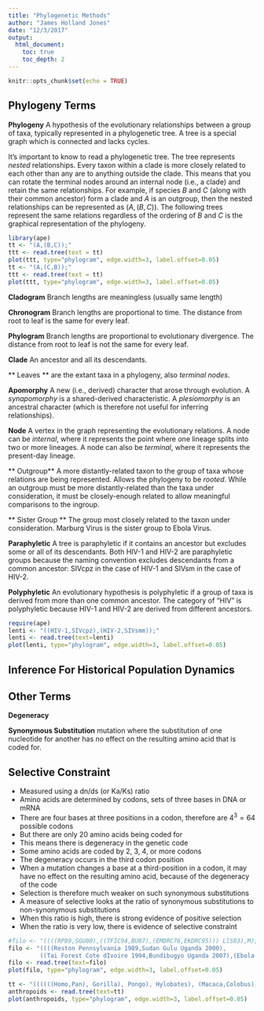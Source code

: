 ```yaml
---
title: "Phylogenetic Methods"
author: "James Holland Jones"
date: "12/3/2017"
output:
  html_document:
    toc: true
    toc_depth: 2
---
```


```r
knitr::opts_chunk$set(echo = TRUE)
```

## Phylogeny Terms

**Phylogeny** A hypothesis of the evolutionary relationships between a group of taxa, typically represented in a phylogenetic tree. A tree is a special graph which is connected and lacks cycles.

It's important to know to read a phylogenetic tree. The tree represents *nested* relationships. Every taxon within a clade is more closely related to each other than any are to anything outside the clade. This means that you can rotate the terminal nodes around an internal node (i.e., a clade) and retain the same relationships. For example, if species $B$ and $C$ (along with their common ancestor) form a clade and $A$ is an outgroup, then the nested relationships can be represented as $(A,(B,C))$. The following trees represent the same relations regardless of the ordering of $B$ and $C$ is the graphical representation of the phylogeny. 


```r
library(ape)
tt <- "(A,(B,C));"
ttt <- read.tree(text = tt)
plot(ttt, type="phylogram", edge.width=3, label.offset=0.05)
tt <- "(A,(C,B));"
ttt <- read.tree(text = tt)
plot(ttt, type="phylogram", edge.width=3, label.offset=0.05)
```

**Cladogram** Branch lengths are meaningless (usually same length)

**Chronogram** Branch lengths are proportional to time. The distance from root to leaf is the same for every leaf.

**Phylogram** Branch lengths are proportional to evolutionary divergence. The distance from root to leaf is not the same for every leaf.

**Clade** An ancestor and all its descendants.

** Leaves ** are the extant taxa in a phylogeny, also *terminal nodes*.

**Apomorphy** A new (i.e., derived) character that arose through evolution. A *synapomorphy* is a shared-derived characteristic. A *plesiomorphy* is an ancestral character (which is therefore not useful for inferring relationships).

**Node** A vertex in the graph representing the evolutionary relations. A node can be *internal*, where it represents the point where one lineage splits into two or more lineages. A node can also be *terminal*, where it represents the present-day lineage.

** Outgroup** A more distantly-related taxon to the group of taxa whose relations are being represented. Allows the phylogeny to be *rooted*. While an outgroup must be more distantly-related than the taxa under consideration, it must be closely-enough related to allow meaningful comparisons to the ingroup. 

** Sister Group ** The group most closely related to the taxon under consideration. Marburg Virus is the sister group to Ebola Virus.



**Paraphyletic** A tree is paraphyletic if it contains an ancestor but excludes some or all of its descendants. Both HIV-1 and HIV-2 are paraphyletic groups because the naming convention excludes descendants from a common ancestor: SIVcpz in the case of HIV-1 and SIVsm in the case of HIV-2.

**Polyphyletic** An evolutionary hypothesis is polyphyletic if a group of taxa is derived from more than one common ancestor. The category of "HIV" is polyphyletic because HIV-1 and HIV-2 are derived from different ancestors.

```r
require(ape)
lenti <- "((HIV-1,SIVcpz),(HIV-2,SIVsmm));"
lenti <- read.tree(text=lenti)
plot(lenti, type="phylogram", edge.width=3, label.offset=0.05)
```

## Inference For Historical Population Dynamics

## Other Terms

**Degeneracy**

**Synonymous Substitution** mutation where the substitution of one nucleotide for another has no effect on the resulting amino acid that is coded for.



## Selective Constraint

- Measured using a dn/ds (or Ka/Ks) ratio
- Amino acids are determined by codons, sets of three bases in DNA or mRNA
- There are four bases at three positions in a codon, therefore are $4^3=64$ possible codons
- But there are only 20 amino acids being coded for
- This means there is degeneracy in the genetic code
- Some amino acids are coded by 2, 3, 4, or more codons
- The degeneracy occurs in the third codon position
- When a mutation changes a base at a third-position in a codon, it may have no effect on the resulting amino acid, because of the degeneracy of the code
- Selection is therefore much weaker on such synonymous substitutions
- A measure of selective looks at the ratio of synonymous substitutions to non-synonymous substitutions
- When this ratio is high, there is strong evidence of positive selection
- When the ratio is very low, there is evidence of selective constraint


```r
#filo <- "((((RP89,SGU00),((TFIC94,BU07),(EMDRC76,EKDRC95))) LlS03),M);"
filo <- "((((Reston Pennsylvania 1989,Sudan Gulu Uganda 2000),
         ((Tai Forest Cote dIvoire 1994,Bundibugyo Uganda 2007),(Ebola Mayinga DRC 1976,Ebola Kikwit DRC 1995))),Lloviu Spain 2003), Marburgvirus);"
filo <- read.tree(text=filo)
plot(filo, type="phylogram", edge.width=3, label.offset=0.05)
```

```r
tt <- "((((((Homo,Pan), Gorilla), Pongo), Hylobates), (Macaca,Colobus)),Cebus);"
anthropoids <- read.tree(text=tt)
plot(anthropoids, type="phylogram", edge.width=3, label.offset=0.05)
```
